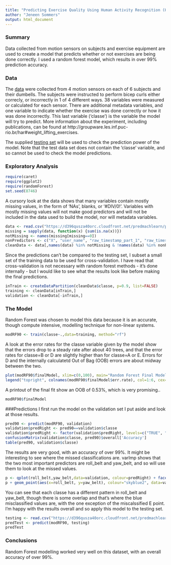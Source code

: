 ---
title: "Predicting Exercise Quality Using Human Activity Recognition (HAR)"
author: "Jeneen Sommers"
output: html_document
---
### Summary
Data collected from motion sensors on subjects and exercise equipment are used to create a model that predicts whether or not exercises are being done correctly.  I used a random forest model, which results in over 99% prediction accuracy.

### Data
The [data](https://d396qusza40orc.cloudfront.net/predmachlearn/pml-training.csv) were collected from 4 motion sensors on each of 6 subjects and their dumbells.  The subjects were instructed to perform bicep curls either correcly, or incorrectly in 1 of 4 different ways.  38 variables were measured or calculated for each sensor.  There are additional metadata variables, and one variable to indicate whether the exercise was done correctly or how it was done incorrectly.  This last variable ('classe') is the variable the model will try to predict. More information about the experiment, including publications, can be found at http://groupware.les.inf.puc-rio.br/har#weight_lifting_exercises.

The supplied [testing set](https://d396qusza40orc.cloudfront.net/predmachlearn/pml-testing.csv) will be used to check the prediction power of the model.  Note that the test data set does not contain the 'classe' variable, and so cannot be used to check the model predictions.

### Exploratory Analysis
```{r include=FALSE}
require(caret)
require(ggplot2)
require(randomForest)
set.seed(8746)
```

A cursory look at the data shows that many variables contain mostly missing values, in the form of 'NAs', blanks, or '#DIV/0!'.  Variables with mostly missing values will not make good predictors and will not be included in the data used to build the model, nor will metadata variables.

```{r}
data <- read.csv("https://d396qusza40orc.cloudfront.net/predmachlearn/pml-training.csv", na.strings=c("NA","","#DIV/0!"))
missing = sapply(data, function(x) {sum(is.na(x))})
notMissing <- names(missing[missing==0])
nonPredictors <- c("X", "user_name", "raw_timestamp_part_1", "raw_timestamp_part_2", "cvtd_timestamp","num_window","new_window")
cleanData <- data[,names(data) %in% notMissing & !names(data) %in% nonPredictors]
```

Since the predictions can't be compared to the testing set, I subset a small set of the training data to be used for cross-validation.  I have read that cross-validation is not necessary with random forest methods - it's done internally - but I would like to see what the results look like before making the final predictions.

```{r}
inTrain <- createDataPartition(cleanData$classe, p=0.9, list=FALSE)
training <- cleanData[inTrain,]
validation <- cleanData[-inTrain,]
```

### The Model
Random Forest was chosen to model this data because it is an accurate, though compute intensive, modelling technique for non-linear systems.  
```{r} 
modRF90 <- train(classe~.,data=training, method="rf")
```

A look at the error rates for the classe variable given by the model show that the errors drop to a steady rate after about 40 trees, and that the error rates for classe=B or D are slightly higher than for classe=A or E.  Errors for D and the internally calculatetd Out of Bag (OOB) errors are about midway between the two.

``` {r}
plot(modRF90$finalModel, xlim=c(0,100), main="Random Forest Final Model")
legend("topright", colnames(modRF90$finalModel$err.rate), col=1:6, cex=0.8, fill=1:6)
```

A printout of the final fit show an OOB of 0.53%, which is very promising..

```{r}
modRF90$finalModel
```

###Predictions
I first run the model on the validation set I put aside and look at those results.

```{r}
pred90 <- predict(modRF90, validation)
validation$predRight <- pred90==validation$classe
validation$predRight <- factor(validation$predRight, levels=c("TRUE", "FALSE"))
confusionMatrix(validation$classe, pred90)$overall['Accuracy']
table(pred90, validation$classe)
```

The results are very good, with an accuracy of over 99%.  It might be interesting to see where the missed classifications are.  varImp shows that the two most important predictors are roll_belt and yaw_belt, and so will use them to look at the missed values.

```{r}
p <- qplot(roll_belt,yaw_belt,data=validation, colour=predRight) + facet_grid(classe~.) + labs(title="Predictions for Validation Set", colour="Prediction")
p + geom_point(aes(x=roll_belt, y=yaw_belt), colour="skyblue2", data=validation[validation$predRight=="FALSE",])
```

You can see that each classe has a different pattern in roll_belt and yaw_belt, though there is some overlap and that's where the blue misclassified values are, with the one exception of the miscalssified E point.  I'm happy with the results overall and so apply this model to the testing set.

```{r}
testing <- read.csv("https://d396qusza40orc.cloudfront.net/predmachlearn/pml-testing.csv")
predTest <- predict(modRF90, testing)
predTest
```

### Conclusions
Random Forest modelling worked very well on this dataset, with an overall accuracy of over 99%. 